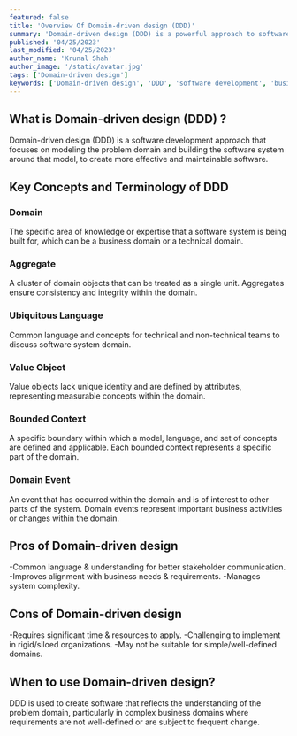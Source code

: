 ```yaml
---
featured: false
title: 'Overview Of Domain-driven design (DDD)'
summary: 'Domain-driven design (DDD) is a powerful approach to software development that prioritizes the business domain over technical implementation. In this comprehensive overview of DDD, you will learn how to create robust, maintainable software that meets the needs of both users and stakeholders. From defining bounded contexts and entities to implementing ubiquitous language and aggregates, this guide covers the key concepts of DDD and how to apply them to your projects.'
published: '04/25/2023'
last_modified: '04/25/2023'
author_name: 'Krunal Shah'
author_image: '/static/avatar.jpg'
tags: ['Domain-driven design']
keywords: ['Domain-driven design', 'DDD', 'software development', 'business domain', 'technical implementation', 'robust', 'maintainable software', 'users', 'stakeholders', 'bounded contexts', 'entities', 'ubiquitous language', 'aggregates', 'software architecture', 'software design', 'programming', 'software engineering', 'software modeling', 'design patterns']
---
```


## What is Domain-driven design (DDD) ?

Domain-driven design (DDD) is a software development approach that focuses on modeling the problem domain and building the software system around that model, to create more effective and maintainable software.

## Key Concepts and Terminology of DDD

### Domain

The specific area of knowledge or expertise that a software system is being built for, which can be a business domain or a technical domain.

### Aggregate

A cluster of domain objects that can be treated as a single unit.
Aggregates ensure consistency and integrity within the domain.

### Ubiquitous Language

Common language and concepts for technical and non-technical teams to discuss software system domain.

### Value Object

Value objects lack unique identity and are defined by attributes, representing measurable concepts within the domain.

### Bounded Context

A specific boundary within which a model, language, and set of concepts are defined and applicable. Each bounded context represents a specific part of the domain.

### Domain Event

An event that has occurred within the domain and is of interest to other parts of the system. Domain events represent important business activities or changes within the domain.

## Pros of Domain-driven design

-Common language & understanding for better stakeholder communication.
-Improves alignment with business needs & requirements.
-Manages system complexity.

## Cons of Domain-driven design

-Requires significant time & resources to apply.
-Challenging to implement in rigid/siloed organizations.
-May not be suitable for simple/well-defined domains.

## When to use Domain-driven design?

DDD is used to create software that reflects the understanding of the problem domain, particularly in complex business domains where requirements are not well-defined or are subject to frequent change.